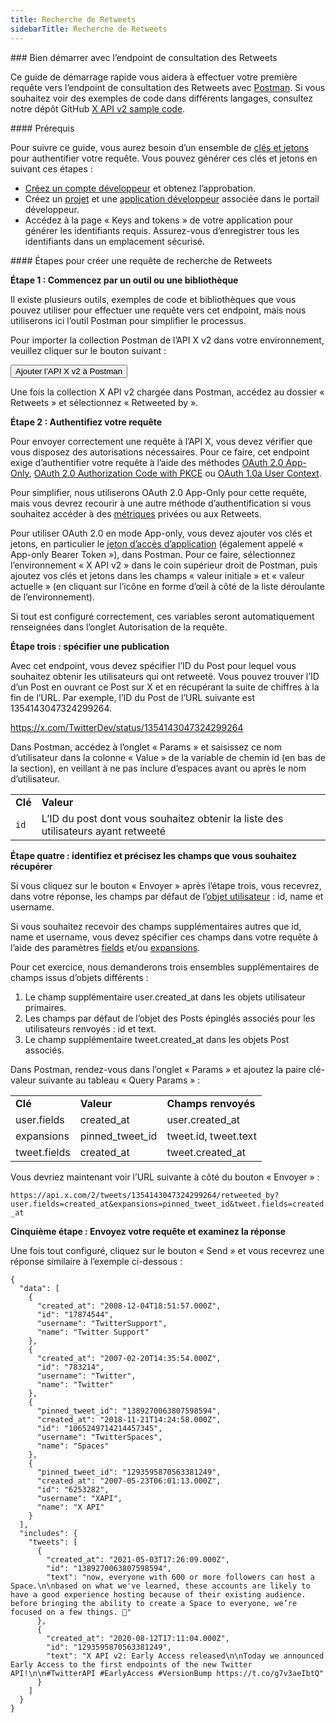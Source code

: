 ```yaml
---
title: Recherche de Retweets
sidebarTitle: Recherche de Retweets
---
```



<div id="getting-started-with-the-retweets-lookup-endpoint">
  ### Bien démarrer avec l’endpoint de consultation des Retweets
</div>

Ce guide de démarrage rapide vous aidera à effectuer votre première requête vers l’endpoint de consultation des Retweets avec [Postman](/fr/tutorials/postman-getting-started). Si vous souhaitez voir des exemples de code dans différents langages, consultez notre dépôt GitHub [X API v2 sample code](https://github.com/xdevplatformTwitter-API-v2-sample-code).

<div id="prerequisites">
  #### Prérequis
</div>

Pour suivre ce guide, vous aurez besoin d’un ensemble de [clés et jetons](/fr/resources/fundamentals/authentication) pour authentifier votre requête. Vous pouvez générer ces clés et jetons en suivant ces étapes :

* [Créez un compte développeur](https://developer.x.com/en/apply-for-access) et obtenez l’approbation.
* Créez un [projet](/fr/resources/fundamentals/projects) et une [application développeur](/fr/resources/fundamentals/developer-apps) associée dans le portail développeur.
* Accédez à la page « Keys and tokens » de votre application pour générer les identifiants requis. Assurez-vous d’enregistrer tous les identifiants dans un emplacement sécurisé.

<div id="steps-to-build-a-retweets-lookup-request">
  #### Étapes pour créer une requête de recherche de Retweets
</div>

**Étape 1 : Commencez par un outil ou une bibliothèque**

Il existe plusieurs outils, exemples de code et bibliothèques que vous pouvez utiliser pour effectuer une requête vers cet endpoint, mais nous utiliserons ici l’outil Postman pour simplifier le processus.

Pour importer la collection Postman de l’API X v2 dans votre environnement, veuillez cliquer sur le bouton suivant :

<Button href="https://app.getpostman.com/run-collection/9956214-784efcda-ed4c-4491-a4c0-a26470a67400">
  Ajouter l’API X v2 à Postman
</Button>

Une fois la collection X API v2 chargée dans Postman, accédez au dossier « Retweets » et sélectionnez « Retweeted by ».

**Étape 2 : Authentifiez votre requête**

Pour envoyer correctement une requête à l’API X, vous devez vérifier que vous disposez des autorisations nécessaires. Pour ce faire, cet endpoint exige d’authentifier votre requête à l’aide des méthodes [OAuth 2.0 App-Only](/fr/resources/fundamentals/authentication#app-only-authentication-and-oauth-2-0-bearer-token), [OAuth 2.0 Authorization Code with PKCE](fr/resources/fundamentals/authentication#oauth-2-0-authorization-code-flow-with-pkce-2) ou [OAuth 1.0a User Context](/fr/resources/fundamentals/authentication).

Pour simplifier, nous utiliserons OAuth 2.0 App-Only pour cette requête, mais vous devrez recourir à une autre méthode d’authentification si vous souhaitez accéder à des [métriques](/fr/x-api/fundamentals/metrics) privées ou aux Retweets.

Pour utiliser OAuth 2.0 en mode App-only, vous devez ajouter vos clés et jetons, en particulier le [jeton d’accès d’application](/fr/resources/fundamentals/authentication#using-and-generating-an-app-only-bearer-token) (également appelé « App-only Bearer Token »), dans Postman. Pour ce faire, sélectionnez l’environnement « X API v2 » dans le coin supérieur droit de Postman, puis ajoutez vos clés et jetons dans les champs « valeur initiale » et « valeur actuelle » (en cliquant sur l’icône en forme d’œil à côté de la liste déroulante de l’environnement).

Si tout est configuré correctement, ces variables seront automatiquement renseignées dans l’onglet Autorisation de la requête.

**Étape trois : spécifier une publication**

Avec cet endpoint, vous devez spécifier l’ID du Post pour lequel vous souhaitez obtenir les utilisateurs qui ont retweeté. Vous pouvez trouver l’ID d’un Post en ouvrant ce Post sur X et en récupérant la suite de chiffres à la fin de l’URL. Par exemple, l’ID du Post de l’URL suivante est 1354143047324299264.

https://x.com/TwitterDev/status/1354143047324299264

Dans Postman, accédez à l’onglet « Params » et saisissez ce nom d’utilisateur dans la colonne « Value » de la variable de chemin id (en bas de la section), en veillant à ne pas inclure d’espaces avant ou après le nom d’utilisateur.

|     |     |
| :--- | :--- |
| **Clé** | **Valeur** |
| `id` | L’ID du post dont vous souhaitez obtenir la liste des utilisateurs ayant retweeté |

**Étape quatre : identifiez et précisez les champs que vous souhaitez récupérer**

Si vous cliquez sur le bouton « Envoyer » après l’étape trois, vous recevrez, dans votre réponse, les champs par défaut de l’[objet utilisateur](/fr/x-api/fundamentals/data-dictionary#user) : id, name et username.

Si vous souhaitez recevoir des champs supplémentaires autres que id, name et username, vous devez spécifier ces champs dans votre requête à l’aide des paramètres [fields](/fr/x-api/fundamentals/fields) et/ou [expansions](/fr/x-api/fundamentals/expansions).

Pour cet exercice, nous demanderons trois ensembles supplémentaires de champs issus d’objets différents :

1. Le champ supplémentaire user.created_at dans les objets utilisateur primaires.
2. Les champs par défaut de l’objet des Posts épinglés associés pour les utilisateurs renvoyés : id et text.
3. Le champ supplémentaire tweet.created_at dans les objets Post associés.

Dans Postman, rendez-vous dans l’onglet « Params » et ajoutez la paire clé-valeur suivante au tableau « Query Params » :

|     |     |     |
| :--- | :--- | :--- |
| **Clé** | **Valeur** | **Champs renvoyés** |
| user.fields | created_at | user.created_at |
| expansions | pinned_tweet_id | tweet.id, tweet.text |
| tweet.fields | created_at | tweet.created_at |

Vous devriez maintenant voir l’URL suivante à côté du bouton « Envoyer » :

`https://api.x.com/2/tweets/1354143047324299264/retweeted_by?user.fields=created_at&expansions=pinned_tweet_id&tweet.fields=created_at`

**Cinquième étape : Envoyez votre requête et examinez la réponse**

Une fois tout configuré, cliquez sur le bouton « Send » et vous recevrez une réponse similaire à l’exemple ci-dessous :

```
{
  "data": [
    {
      "created_at": "2008-12-04T18:51:57.000Z",
      "id": "17874544",
      "username": "TwitterSupport",
      "name": "Twitter Support"
    },
    {
      "created_at": "2007-02-20T14:35:54.000Z",
      "id": "783214",
      "username": "Twitter",
      "name": "Twitter"
    },
    {
      "pinned_tweet_id": "1389270063807598594",
      "created_at": "2018-11-21T14:24:58.000Z",
      "id": "1065249714214457345",
      "username": "TwitterSpaces",
      "name": "Spaces"
    },
    {
      "pinned_tweet_id": "1293595870563381249",
      "created_at": "2007-05-23T06:01:13.000Z",
      "id": "6253282",
      "username": "XAPI",
      "name": "X API"
    }
  ],
  "includes": {
    "tweets": [
      {
        "created_at": "2021-05-03T17:26:09.000Z",
        "id": "1389270063807598594",
        "text": "now, everyone with 600 or more followers can host a Space.\n\nbased on what we've learned, these accounts are likely to have a good experience hosting because of their existing audience. before bringing the ability to create a Space to everyone, we’re focused on a few things. 🧵"
      },
      {
        "created_at": "2020-08-12T17:11:04.000Z",
        "id": "1293595870563381249",
        "text": "X API v2: Early Access released\n\nToday we announced Early Access to the first endpoints of the new Twitter API!\n\n#TwitterAPI #EarlyAccess #VersionBump https://t.co/g7v3aeIbtQ"
      }
    ]
  }
}
```